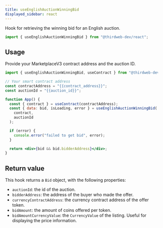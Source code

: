 ```yaml
---
title: useEnglishAuctionWinningBid
displayed_sidebar: react
---
```


Hook for retrieving the winning bid for an English auction.

```jsx
import { useEnglishAuctionWinningBid } from "@thirdweb-dev/react";
```

## Usage

Provide your MarketplaceV3 contract address and the auction ID.

```jsx
import { useEnglishAuctionWinningBid, useContract } from "@thirdweb-dev/react";

// Your smart contract address
const contractAddress = "{{contract_address}}";
const auctionId = "{{auction_id}}";

function App() {
  const { contract } = useContract(contractAddress);
  const { data: bid, isLoading, error } = useEnglishAuctionWinningBid(
    contract,
    auctionId
  );

  if (error) {
    console.error("failed to get bid", error);
  }

  return <div>{bid && bid.bidderAddress}</div>;
}
```

## Return value

This hook returns a `Bid` object, with the following properties:

- `auctionId`: the id of the auction.
- `bidderAddress`: the address of the buyer who made the offer.
- `currencyContractAddress`: the currency contract address of the offer token.
- `bidAmount`: the amount of coins offered per token.
- `bidAmountCurrencyValue`: the `CurrencyValue` of the listing. Useful for displaying the price information.